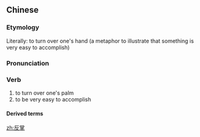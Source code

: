 ==Chinese==
{{zh-forms}}

===Etymology===
Literally: to turn over one's hand (a metaphor to illustrate that something is very easy to accomplish)

===Pronunciation===
{{zh-pron
|m=fǎnzhǎng
|cat=v
}}

===Verb===
{{zh-verb}}

# to turn over one's palm
# to be very easy to accomplish

====Derived terms====
{{zh-der|易如反掌}}

[[zh:反掌]]